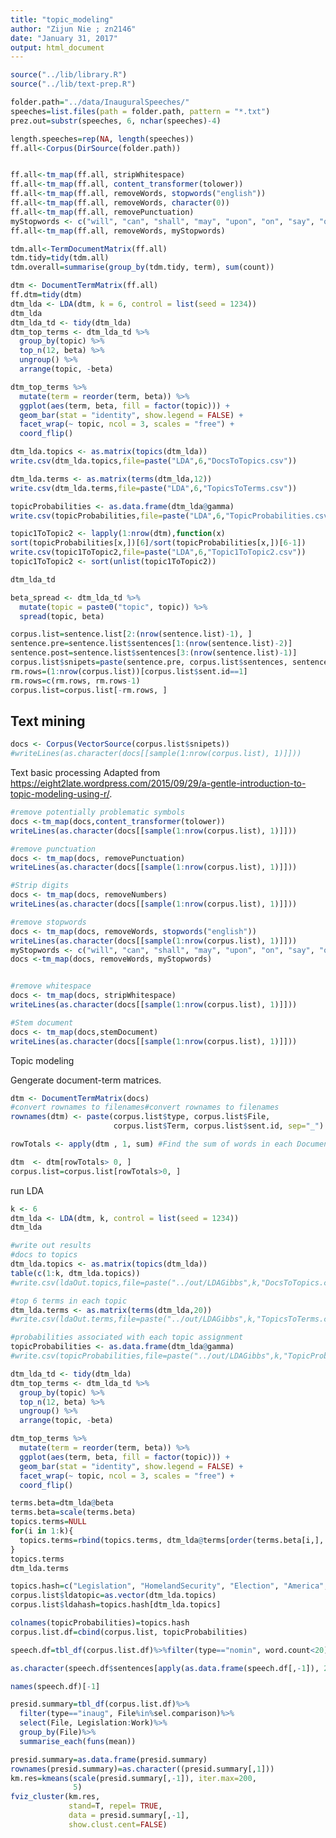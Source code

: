 ```yaml
---
title: "topic_modeling"
author: "Zijun Nie ; zn2146"
date: "January 31, 2017"
output: html_document
---
```


```r
source("../lib/library.R")
source("../lib/text-prep.R")
```


```r
folder.path="../data/InauguralSpeeches/"
speeches=list.files(path = folder.path, pattern = "*.txt")
prez.out=substr(speeches, 6, nchar(speeches)-4)

length.speeches=rep(NA, length(speeches))
ff.all<-Corpus(DirSource(folder.path))


ff.all<-tm_map(ff.all, stripWhitespace)
ff.all<-tm_map(ff.all, content_transformer(tolower))
ff.all<-tm_map(ff.all, removeWords, stopwords("english"))
ff.all<-tm_map(ff.all, removeWords, character(0))
ff.all<-tm_map(ff.all, removePunctuation)
myStopwords <- c("will", "can", "shall", "may", "upon", "on", "say", "one", "way", "also", "much", "need", "take", "even", "like", "great", "get", "will", "make", "day", "new", "attempt", "achieve", "never", "lot", "put", "set", "good", "look", "now", "help", "first", "though", "far", "sure", "ever", "enough", "last", "little", "lack", "seen", "etc", "sure", "well", "however", "would", "could", "must", "let", "may", "might", "just", "want", "know", "every", "right", "government", "people", "country", "world", "nation", "states", "united", "nations", "america", "time", "less", "more", "make", "made", "present", "today", "together", "with", "without", "year", "years", "national", "men", "within")
ff.all<-tm_map(ff.all, removeWords, myStopwords)

tdm.all<-TermDocumentMatrix(ff.all)
tdm.tidy=tidy(tdm.all)
tdm.overall=summarise(group_by(tdm.tidy, term), sum(count))

dtm <- DocumentTermMatrix(ff.all)
ff.dtm=tidy(dtm)
dtm_lda <- LDA(dtm, k = 6, control = list(seed = 1234))
dtm_lda
dtm_lda_td <- tidy(dtm_lda)
dtm_top_terms <- dtm_lda_td %>%
  group_by(topic) %>%
  top_n(12, beta) %>%
  ungroup() %>%
  arrange(topic, -beta)

dtm_top_terms %>%
  mutate(term = reorder(term, beta)) %>%
  ggplot(aes(term, beta, fill = factor(topic))) +
  geom_bar(stat = "identity", show.legend = FALSE) +
  facet_wrap(~ topic, ncol = 3, scales = "free") +
  coord_flip()

dtm_lda.topics <- as.matrix(topics(dtm_lda))
write.csv(dtm_lda.topics,file=paste("LDA",6,"DocsToTopics.csv"))

dtm_lda.terms <- as.matrix(terms(dtm_lda,12))
write.csv(dtm_lda.terms,file=paste("LDA",6,"TopicsToTerms.csv"))

topicProbabilities <- as.data.frame(dtm_lda@gamma)
write.csv(topicProbabilities,file=paste("LDA",6,"TopicProbabilities.csv"))

topic1ToTopic2 <- lapply(1:nrow(dtm),function(x)
sort(topicProbabilities[x,])[6]/sort(topicProbabilities[x,])[6-1])
write.csv(topic1ToTopic2,file=paste("LDA",6,"Topic1ToTopic2.csv"))
topic1ToTopic2 <- sort(unlist(topic1ToTopic2))

dtm_lda_td

beta_spread <- dtm_lda_td %>%
  mutate(topic = paste0("topic", topic)) %>%
  spread(topic, beta)
```



```r
corpus.list=sentence.list[2:(nrow(sentence.list)-1), ]
sentence.pre=sentence.list$sentences[1:(nrow(sentence.list)-2)]
sentence.post=sentence.list$sentences[3:(nrow(sentence.list)-1)]
corpus.list$snipets=paste(sentence.pre, corpus.list$sentences, sentence.post, sep=" ")
rm.rows=(1:nrow(corpus.list))[corpus.list$sent.id==1]
rm.rows=c(rm.rows, rm.rows-1)
corpus.list=corpus.list[-rm.rows, ]
```

## Text mining
```r
docs <- Corpus(VectorSource(corpus.list$snipets))
#writeLines(as.character(docs[[sample(1:nrow(corpus.list), 1)]]))
```


Text basic processing
Adapted from <https://eight2late.wordpress.com/2015/09/29/a-gentle-introduction-to-topic-modeling-using-r/>.

```r
#remove potentially problematic symbols
docs <-tm_map(docs,content_transformer(tolower))
writeLines(as.character(docs[[sample(1:nrow(corpus.list), 1)]]))

#remove punctuation
docs <- tm_map(docs, removePunctuation)
writeLines(as.character(docs[[sample(1:nrow(corpus.list), 1)]]))

#Strip digits
docs <- tm_map(docs, removeNumbers)
writeLines(as.character(docs[[sample(1:nrow(corpus.list), 1)]]))

#remove stopwords
docs <- tm_map(docs, removeWords, stopwords("english"))
writeLines(as.character(docs[[sample(1:nrow(corpus.list), 1)]]))
myStopwords <- c("will", "can", "shall", "may", "upon", "on", "say", "one", "way", "also", "much", "need", "take", "even", "like", "great", "get", "will", "make", "day", "new", "attempt", "achieve", "never", "lot", "put", "set", "good", "look", "now", "help", "first", "though", "far", "sure", "ever", "enough", "last", "little", "lack", "seen", "etc", "sure", "well", "however", "would", "could", "must", "let", "may", "might", "just", "want", "know", "every", "right", "government", "people", "country", "world", "nation", "states", "united", "nations", "america", "time", "less", "more", "make", "made", "present", "today", "together", "with", "without", "year", "years", "national", "men", "within")
docs <-tm_map(docs, removeWords, myStopwords)


#remove whitespace
docs <- tm_map(docs, stripWhitespace)
writeLines(as.character(docs[[sample(1:nrow(corpus.list), 1)]]))

#Stem document
docs <- tm_map(docs,stemDocument)
writeLines(as.character(docs[[sample(1:nrow(corpus.list), 1)]]))
```

Topic modeling

Gengerate document-term matrices. 

```r
dtm <- DocumentTermMatrix(docs)
#convert rownames to filenames#convert rownames to filenames
rownames(dtm) <- paste(corpus.list$type, corpus.list$File,
                       corpus.list$Term, corpus.list$sent.id, sep="_")

rowTotals <- apply(dtm , 1, sum) #Find the sum of words in each Document

dtm  <- dtm[rowTotals> 0, ]
corpus.list=corpus.list[rowTotals>0, ]

```

run LDA

```r
k <- 6
dtm_lda <- LDA(dtm, k, control = list(seed = 1234))
dtm_lda

#write out results
#docs to topics
dtm_lda.topics <- as.matrix(topics(dtm_lda))
table(c(1:k, dtm_lda.topics))
#write.csv(ldaOut.topics,file=paste("../out/LDAGibbs",k,"DocsToTopics.csv"))

#top 6 terms in each topic
dtm_lda.terms <- as.matrix(terms(dtm_lda,20))
#write.csv(ldaOut.terms,file=paste("../out/LDAGibbs",k,"TopicsToTerms.csv"))

#probabilities associated with each topic assignment
topicProbabilities <- as.data.frame(dtm_lda@gamma)
#write.csv(topicProbabilities,file=paste("../out/LDAGibbs",k,"TopicProbabilities.csv"))

dtm_lda_td <- tidy(dtm_lda)
dtm_top_terms <- dtm_lda_td %>%
  group_by(topic) %>%
  top_n(12, beta) %>%
  ungroup() %>%
  arrange(topic, -beta)

dtm_top_terms %>%
  mutate(term = reorder(term, beta)) %>%
  ggplot(aes(term, beta, fill = factor(topic))) +
  geom_bar(stat = "identity", show.legend = FALSE) +
  facet_wrap(~ topic, ncol = 3, scales = "free") +
  coord_flip()
```


```r
terms.beta=dtm_lda@beta
terms.beta=scale(terms.beta)
topics.terms=NULL
for(i in 1:k){
  topics.terms=rbind(topics.terms, dtm_lda@terms[order(terms.beta[i,], decreasing = TRUE)[1:6]])
}
topics.terms
dtm_lda.terms
```

```r
topics.hash=c("Legislation", "HomelandSecurity", "Election", "America", "Reform", "Work")
corpus.list$ldatopic=as.vector(dtm_lda.topics)
corpus.list$ldahash=topics.hash[dtm_lda.topics]

colnames(topicProbabilities)=topics.hash
corpus.list.df=cbind(corpus.list, topicProbabilities)
```




```r
speech.df=tbl_df(corpus.list.df)%>%filter(type=="nomin", word.count<20)%>%select(sentences, Legislation:Work)

as.character(speech.df$sentences[apply(as.data.frame(speech.df[,-1]), 2, which.max)])

names(speech.df)[-1]

```


```r
presid.summary=tbl_df(corpus.list.df)%>%
  filter(type=="inaug", File%in%sel.comparison)%>%
  select(File, Legislation:Work)%>%
  group_by(File)%>%
  summarise_each(funs(mean))

presid.summary=as.data.frame(presid.summary)
rownames(presid.summary)=as.character((presid.summary[,1]))
km.res=kmeans(scale(presid.summary[,-1]), iter.max=200,
              5)
fviz_cluster(km.res, 
             stand=T, repel= TRUE,
             data = presid.summary[,-1],
             show.clust.cent=FALSE)
```




